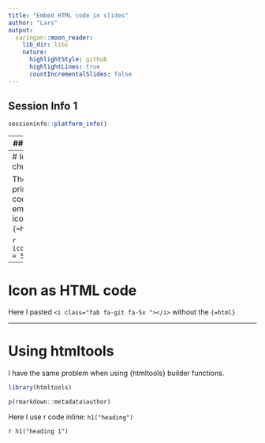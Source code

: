 ```yaml
---
title: "Embed HTML code in slides"
author: "Lars"
output:
  xaringan::moon_reader:
    lib_dir: libs
    nature:
      highlightStyle: github
      highlightLines: true
      countIncrementalSlides: false
---
```


## Session Info 1

```r

sessioninfo::platform_info()

```


---
## Session Info 2

```r

sessioninfo::package_info()

```

---
# Icon in code chunk

The code chunk prints the html code instead of embedding the icon and adds `{=html}`.

```r
icon::fa_git(size = 5)
```

---
# Icon as HTML code

Here I pasted `<i class="fab fa-git fa-5x "></i>` without the `{=html}`

<i class="fab fa-git fa-5x "></i>

---
# Using htmltools

I have the same problem when using {htmltools} builder functions.

```r
library(htmltools)

p(rmarkdown::metadata$author)

```

Here I use r code inline: `h1("heading")`

`r h1("heading 1")`